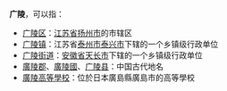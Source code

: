 '''广陵'''，可以指：
*[[广陵区|广陵区]]：[[江苏省|江苏省]][[扬州市|扬州市]]的市辖区
*[[广陵镇|广陵镇]]：江苏省[[泰州市|泰州市]][[泰兴市|泰兴市]]下辖的一个乡镇级行政单位
*[[广陵街道|广陵街道]]：[[安徽省|安徽省]][[天长市|天长市]]下辖的一个乡镇级行政单位
*[[廣陵郡|廣陵郡]]、[[廣陵國|廣陵國]]、[[广陵县|广陵县]]：中国古代地名
*[[廣陵高等學校|廣陵高等學校]]：位於日本廣島縣廣島市的高等學校

{{disambig|G|Cat=二字中国地名消歧义}}
